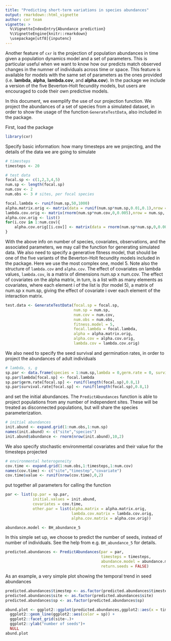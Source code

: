 ```yaml
---
title: "Predicting short-term variations in species abundances"
output: rmarkdown::html_vignette
author: cxr team
vignette: >
  %\VignetteIndexEntry{Abundance prediction}
  %\VignetteEngine{knitr::rmarkdown}
  \usepackage[utf8]{inputenc}
---
```


Another feature of `cxr` is the projection of population abundances in time given a population dynamics model and a set of parameters. This is particular useful when we want to know how our predicts match observed changes in the numner of individuals across time or space. This feature is available for models with the same set of parameters as the ones provided (i.e. **lambda**, **alpha**, **lambda.cov**, and **alpha.cov**). In the package we include a version of the five Beverton-Holt fecundity models, but users are encouraged to code their own predictive models.

In this document, we exemplify the use of our projection function. We project the abundances of a set of species from a simulated dataset, in order to show the usage of the function `GenerateTestData`, also included in the package.

First, load the package

```r
library(cxr)
```

Specify basic information: how many timesteps are we projecting, and the details of the data we are going to simulate

```r
# timesteps
timesteps <- 20

# test data
focal.sp <- c(1,2,3,4,5)
num.sp <- length(focal.sp)
num.cov <- 2
num.obs <- 3 # sites, per focal species

focal.lambda <- runif(num.sp,50,1000)
alpha.matrix.orig <- matrix(data = runif(num.sp*num.sp,0.01,0.1),nrow = num.sp, ncol = num.sp)
lambda.cov.orig <- matrix(rnorm(num.sp*num.cov,0,0.005),nrow = num.sp, ncol = num.cov)
alpha.cov.orig <- list()
for(i.cov in 1:num.cov){
    alpha.cov.orig[[i.cov]] <- matrix(data = rnorm(num.sp*num.sp,0,0.005),nrow = num.sp, ncol = num.sp) 
}

```

With the above info on number of species, covariates, observations, and the associated parameters, we may call the function for generating simulated data. We also need to specify a generative fitness model, that should be one of the five variants of the Beverton-Holt fecundity models included in the package. Here we use the most complex one, model 5. Note also the structure of `lambda.cov` and `alpha.cov`. The effect of covariates on lambda values, `lambda.cov`, is a matrix of dimensions num.sp x num.cov. The effect of covariates on the alpha matrix, in turn, is a list with as many elements as covariates, where each element i of the list is (for model 5), a matrix of num.sp x num.sp, giving the effect of covariate i over each element of the interaction matrix.

```r
test.data <- GenerateTestData(focal.sp = focal.sp,
                              num.sp = num.sp,
                              num.cov = num.cov,
                              num.obs = num.obs,
                              fitness.model = 5,
                              focal.lambda = focal.lambda,
                              alpha = alpha.matrix.orig,
                              alpha.cov = alpha.cov.orig,
                              lambda.cov = lambda.cov.orig)
```

We also need to specify the seed survival and germination rates, in order to project the abundances of adult individuals

```r
# lambda, s, g
sp.par <- data.frame(species = 1:num.sp,lambda = 0,germ.rate = 0, survival.rate = 0)
sp.par$lambda[focal.sp] <- focal.lambda
sp.par$germ.rate[focal.sp] <- runif(length(focal.sp),0.8,1)
sp.par$survival.rate[focal.sp] <- runif(length(focal.sp),0.8,1)
```

and set the initial abundances. The `PredictAbundances` function is able to project populations from any number of independent sites. These will be treated as disconnected populations, but will share the species parameterization.

```r
# initial abundances
init.abund <- expand.grid(1:num.obs,1:num.sp)
names(init.abund) <- c("site","species")
init.abund$abundance <- rnorm(nrow(init.abund),10,2)
```

We also specify stochastic environmental covariates and their value for the timesteps projected

```r
# environmental heterogeneity
cov.time <- expand.grid(1:num.obs,1:timesteps,1:num.cov)
names(cov.time) <- c("site","timestep","covariate")
cov.time$value <- runif(nrow(cov.time),0,2)
```

put together all parameters for calling the function

```r
par <- list(sp.par = sp.par, 
            initial.values = init.abund, 
            covariates = cov.time, 
            other.par = list(alpha.matrix = alpha.matrix.orig, 
                             lambda.cov.matrix = lambda.cov.orig, 
                             alpha.cov.matrix = alpha.cov.orig))

abundance.model <- BH_abundance_5
```

In this simple set up, we choose to predict the number of seeds, instead of number of individuals. See the help from e.g. `BH_abundance_5` for details.

```r
predicted.abundances <- PredictAbundances(par = par,
                                          timesteps = timesteps,
                                          abundance.model = abundance.model,
                                          return.seeds = FALSE)
```

As an example, a very simple plot showing the temporal trend in seed abundances

```r
predicted.abundances$timestep <- as.factor(predicted.abundances$timestep)
predicted.abundances$site <- as.factor(predicted.abundances$site)
predicted.abundances$sp <- as.factor(predicted.abundances$sp)

abund.plot <- ggplot2::ggplot(predicted.abundances,ggplot2::aes(x = timestep,y = abundance, group = sp)) + 
  ggplot2::geom_line(ggplot2::aes(color = sp)) + 
  ggplot2::facet_grid(site~.)+
  ggplot2::ylab("number of seeds")+
  NULL
abund.plot
```

